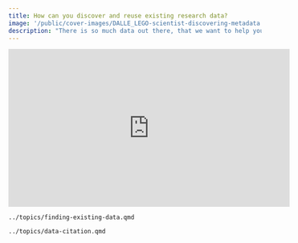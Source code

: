 ```yaml
---
title: How can you discover and reuse existing research data?
image: '/public/cover-images/DALLE_LEGO-scientist-discovering-metadata.jpg'
description: "There is so much data out there, that we want to help you find your way more easily."
---
```


<!-- markdownlint-disable-next-line MD033 -->
<iframe width="560" height="315" src="https://www.youtube.com/embed/He96Mt0o00o?si=_gB6y8dgdpmyHoja" title="YouTube video player" frameborder="0" allow="accelerometer; autoplay; clipboard-write; encrypted-media; gyroscope; picture-in-picture; web-share" referrerpolicy="strict-origin-when-cross-origin" allowfullscreen></iframe>

```.include
../topics/finding-existing-data.qmd
```

```.include
../topics/data-citation.qmd
```
